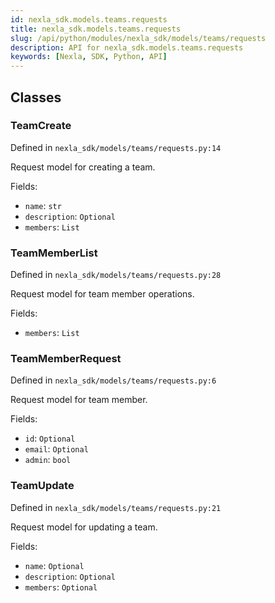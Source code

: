 ```yaml
---
id: nexla_sdk.models.teams.requests
title: nexla_sdk.models.teams.requests
slug: /api/python/modules/nexla_sdk/models/teams/requests
description: API for nexla_sdk.models.teams.requests
keywords: [Nexla, SDK, Python, API]
---
```


## Classes

### TeamCreate

Defined in `nexla_sdk/models/teams/requests.py:14`

Request model for creating a team.

Fields:

- `name`: `str`
- `description`: `Optional`
- `members`: `List`

### TeamMemberList

Defined in `nexla_sdk/models/teams/requests.py:28`

Request model for team member operations.

Fields:

- `members`: `List`

### TeamMemberRequest

Defined in `nexla_sdk/models/teams/requests.py:6`

Request model for team member.

Fields:

- `id`: `Optional`
- `email`: `Optional`
- `admin`: `bool`

### TeamUpdate

Defined in `nexla_sdk/models/teams/requests.py:21`

Request model for updating a team.

Fields:

- `name`: `Optional`
- `description`: `Optional`
- `members`: `Optional`

